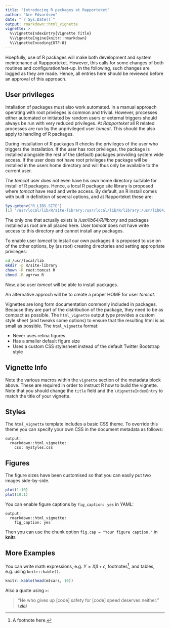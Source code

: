 ```yaml
---
title: "Introducing R packages at Rapporteket"
author: "Are Edvardsen"
date: "`r Sys.Date()`"
output: rmarkdown::html_vignette
vignette: >
  %\VignetteIndexEntry{Vignette Title}
  %\VignetteEngine{knitr::rmarkdown}
  %\VignetteEncoding{UTF-8}
---
```


Hoepfully, use of R packages will make both development and system meintenance at Rappporteket.
However, this calls for some changes of both routines and configuration/set-up. In the
following, such changes are logged as they are made. Hence, all entries here should be
reviewed before an approval of this approach.

## User privileges
Intallation of packages must also work automated. In a manual approach operating with
root privileges is common and trivial. However, processes either automated or
initiated by random users or external triggers should always be run with very reduced
privileges. At _Rapporteket_ all R related processes are run by the unprivileged user
_tomcat_. This should the also apply to handling of R packages.

During installation of R packages R checks the privileges of the user who triggers the
installation. If the user has root privileges, the package is installed alongside the rest
of the (default) packages providing system wide access. If the user does not have root 
privileges the package will be installed in the users home directory and will thus only be
available to the current user.

The _tomcat_ user does not even have his own home directory suitable for install of R
packages. Hence, a local R package site library is proposed where _tomcat_ have read
and write access. By default, an R install comes with built in definition of several options,
and at Rapporteket these are:

```r
Sys.getenv("R_LIBS_SITE")
[1] "/usr/local/lib/R/site-library:/usr/local/lib/R/library:/usr/lib64/R/library:/usr/share/R/library"
```
The only one that actually exists is _/usr/lib64/R/library_ and packages installed as
root are all placed here. User _tomcat_ does not have write access to this directory and
cannot install any packages.

To enable user _tomcat_ to install our own packages it is proposed to use on of the
other options, by (as root) creating directories and setting appropriate privileges:

```bash
cd /usr/local/lib
mkdir -p R/site-library
chown -R root:tomcat R
chmod -R ug+rwx R
```
 Now, also user _tomcat_ will be able to install packages.
 
 An alternative approch will be to create a proper HOME for user _tomcat_.





Vignettes are long form documentation commonly included in packages. Because they are part of the distribution of the package, they need to be as compact as possible. The `html_vignette` output type provides a custom style sheet (and tweaks some options) to ensure that the resulting html is as small as possible. The `html_vignette` format:

- Never uses retina figures
- Has a smaller default figure size
- Uses a custom CSS stylesheet instead of the default Twitter Bootstrap style

## Vignette Info

Note the various macros within the `vignette` section of the metadata block above. These are required in order to instruct R how to build the vignette. Note that you should change the `title` field and the `\VignetteIndexEntry` to match the title of your vignette.

## Styles

The `html_vignette` template includes a basic CSS theme. To override this theme you can specify your own CSS in the document metadata as follows:

    output: 
      rmarkdown::html_vignette:
        css: mystyles.css

## Figures

The figure sizes have been customised so that you can easily put two images side-by-side. 

```r
plot(1:10)
plot(10:1)
```

You can enable figure captions by `fig_caption: yes` in YAML:

    output:
      rmarkdown::html_vignette:
        fig_caption: yes

Then you can use the chunk option `fig.cap = "Your figure caption."` in **knitr**.

## More Examples

You can write math expressions, e.g. $Y = X\beta + \epsilon$, footnotes^[A footnote here.], and tables, e.g. using `knitr::kable()`.

```r
knitr::kable(head(mtcars, 10))
```

Also a quote using `>`:

> "He who gives up [code] safety for [code] speed deserves neither."
([via](https://twitter.com/hadleywickham/status/504368538874703872))

